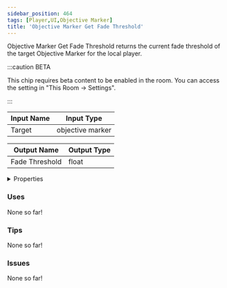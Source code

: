 ```yaml
---
sidebar_position: 464
tags: [Player,UI,Objective Marker]
title: 'Objective Marker Get Fade Threshold'
---
```


Objective Marker Get Fade Threshold returns the current fade threshold of the target Objective Marker for the local player.

:::caution BETA

This chip requires beta content to be enabled in the room. You can access the setting in "This Room -> Settings".

:::




<EsbSvg />

| Input Name | Input Type |
|-----------|-----------|
| Target | objective marker |

| Output Name | Output Type |
|-----------|-----------|
| Fade Threshold | float |


<details>
  <summary>Properties</summary>
  <div>
    <div>
    <table>
      <thead>
        <tr>
          <th>Is beta required?</th>
          <th>✅</th>
        </tr>
        <tr>
          <th>Is this chip a trolling risk?</th>
          <th>❌</th>
        </tr>
        <tr>
          <th>Is this chip a role assignment risk?</th>
          <th>❌</th>
        </tr>
        <tr>
          <th>Chip UUID</th>
          <th>6fe14d02-0382-4f94-a6ef-f3d414015e95</th>
        </tr>
      </thead>
    </table>
    </div>
  </div>
</details>

### Uses

None so far!

### Tips

None so far!

### Issues

None so far!